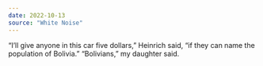 ```yaml
---
date: 2022-10-13
source: "White Noise"
---
```


“I’ll give anyone in this car five dollars,” Heinrich said, “if they can name the population of Bolivia.” “Bolivians,” my daughter said.

